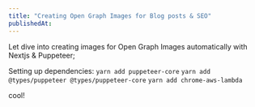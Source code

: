 ```yaml
---
title: "Creating Open Graph Images for Blog posts & SEO"
publishedAt:
---
```


Let dive into creating images for Open Graph Images automatically with Nextjs & Puppeteer;

Setting up dependencies:
`yarn add puppeteer-core`
`yarn add @types/puppeteer @types/puppeteer-core`
`yarn add chrome-aws-lambda`

cool!
